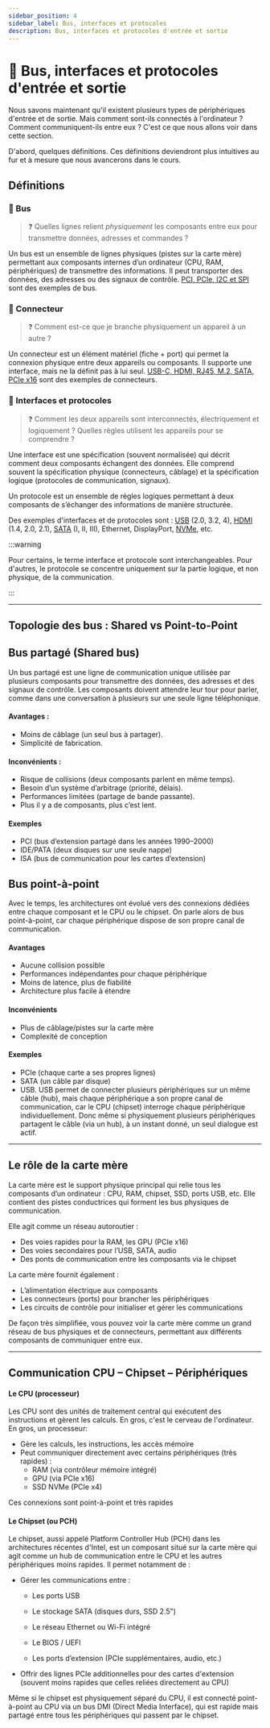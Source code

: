 ```yaml
---
sidebar_position: 4
sidebar_label: Bus, interfaces et protocoles
description: Bus, interfaces et protocoles d'entrée et sortie
---
```


# 🚌 Bus, interfaces et protocoles d'entrée et sortie

Nous savons maintenant qu'il existent plusieurs types de périphériques d'entrée
et de sortie. Mais comment sont-ils connectés à l'ordinateur ? Comment
communiquent-ils entre eux ? C'est ce que nous allons voir dans cette section.

D'abord, quelques définitions. Ces définitions deviendront plus intuitives
au fur et à mesure que nous avancerons dans le cours.

## Définitions

### 🧱 Bus

> ❓ Quelles lignes relient *physiquement* les composants entre eux pour
> transmettre données, adresses et commandes ?

Un bus est un ensemble de lignes physiques (pistes sur la carte mère)
permettant aux composants internes d’un ordinateur (CPU, RAM, périphériques) de
transmettre des informations. Il peut transporter des données, des adresses ou
des signaux de contrôle. [PCI, PCIe, I2C et SPI](./acronymes.mdx) sont des
exemples de bus.

### 🔌 Connecteur

> ❓ Comment est-ce que je branche physiquement un appareil à un autre ?

Un connecteur est un élément matériel (fiche + port) qui permet la connexion
physique entre deux appareils ou composants. Il supporte une interface, mais ne
la définit pas à lui seul. [USB-C, HDMI, RJ45, M.2, SATA, PCIe x16](./acronymes.mdx) sont des
exemples de connecteurs.

### 📡 Interfaces et protocoles

> ❓ Comment les deux appareils sont interconnectés, électriquement et
> logiquement ? Quelles règles utilisent les appareils pour se comprendre ?

Une interface est une spécification (souvent normalisée) qui décrit comment
deux composants échangent des données. Elle comprend souvent la spécification
physique (connecteurs, câblage) et la spécification logique (protocoles de
communication, signaux).

Un protocole est un ensemble de règles logiques permettant à deux composants de
s’échanger des informations de manière structurée.

Des exemples d'interfaces et de protocoles sont : [USB](./acronymes.mdx) (2.0,
3.2, 4), [HDMI](./acronymes.mdx) (1.4, 2.0, 2.1), [SATA](./acronymes.mdx) (I,
II, III), Ethernet, DisplayPort, [NVMe](./acronymes.mdx), etc.

:::warning

Pour certains, le terme interface et protocole sont interchangeables. Pour
d'autres, le protocole se concentre uniquement sur la partie logique, et non
physique, de la communication.

:::

---

## Topologie des bus : Shared vs Point-to-Point

## Bus partagé (Shared bus)

Un bus partagé est une ligne de communication unique utilisée par plusieurs
composants pour transmettre des données, des adresses et des signaux de
contrôle. Les composants doivent attendre leur tour pour parler, comme dans une
conversation à plusieurs sur une seule ligne téléphonique.

#### Avantages :

- Moins de câblage (un seul bus à partager).
- Simplicité de fabrication.

####  Inconvénients :

- Risque de collisions (deux composants parlent en même temps).
- Besoin d’un système d’arbitrage (priorité, délais).
- Performances limitées (partage de bande passante).
- Plus il y a de composants, plus c’est lent.

#### Exemples

- PCI (bus d’extension partagé dans les années 1990–2000)
- IDE/PATA (deux disques sur une seule nappe)
- ISA (bus de communication pour les cartes d’extension)

## Bus point-à-point

Avec le temps, les architectures ont évolué vers des connexions dédiées entre
chaque composant et le CPU ou le chipset. On parle alors de bus point-à-point,
car chaque périphérique dispose de son propre canal de communication.

#### Avantages

- Aucune collision possible
- Performances indépendantes pour chaque périphérique
- Moins de latence, plus de fiabilité
- Architecture plus facile à étendre

#### Inconvénients

- Plus de câblage/pistes sur la carte mère
- Complexité de conception

#### Exemples

- PCIe (chaque carte a ses propres lignes)
- SATA (un câble par disque)
- USB. USB permet de connecter plusieurs périphériques sur un même câble (hub), mais
  chaque périphérique a son propre canal de communication, car le CPU (chipset)
  interroge chaque périphérique individuellement. Donc même si physiquement
  plusieurs périphériques partagent le câble (via un hub), à un instant donné,
  un seul dialogue est actif.

---

## Le rôle de la carte mère

La carte mère est le support physique principal qui relie tous les composants
d’un ordinateur : CPU, RAM, chipset, SSD, ports USB, etc. Elle contient des
pistes conductrices qui forment les bus physiques de communication.

Elle agit comme un réseau autoroutier :

- Des voies rapides pour la RAM, les GPU (PCIe x16)
- Des voies secondaires pour l’USB, SATA, audio
- Des ponts de communication entre les composants via le chipset

La carte mère fournit également :

- L’alimentation électrique aux composants
- Les connecteurs (ports) pour brancher les périphériques
- Les circuits de contrôle pour initialiser et gérer les communications

De façon très simplifiée, vous pouvez voir la carte mère comme un grand réseau
de bus physiques et de connecteurs, permettant aux différents composants de
communiquer entre eux.

---

## Communication CPU – Chipset – Périphériques

#### Le CPU (processeur)

Les CPU sont des unités de traitement central qui exécutent des
instructions et gèrent les calculs. En gros, c'est le cerveau de l'ordinateur. En gros, un processeur:

- Gère les calculs, les instructions, les accès mémoire
- Peut communiquer directement avec certains périphériques (très rapides) :
    - RAM (via contrôleur mémoire intégré)
    - GPU (via PCIe x16)
    - SSD NVMe (PCIe x4)

Ces connexions sont point-à-point et très rapides

#### Le Chipset (ou PCH)

Le chipset, aussi appelé Platform Controller Hub (PCH) dans les architectures
récentes d'Intel, est un composant situé sur la carte mère qui agit comme un
hub de communication entre le CPU et les autres périphériques moins rapides. Il
permet notamment de :

- Gérer les communications entre :

  - Les ports USB

  - Le stockage SATA (disques durs, SSD 2.5")

  - Le réseau Ethernet ou Wi-Fi intégré

  - Le BIOS / UEFI

  - Les ports d’extension (PCIe supplémentaires, audio, etc.)

- Offrir des lignes PCIe additionnelles pour des cartes d'extension (souvent
  moins rapides que celles reliées directement au CPU)

Même si le chipset est physiquement séparé du CPU, il est connecté
point-à-point au CPU via un bus DMI (Direct Media Interface), qui est rapide
mais partagé entre tous les périphériques qui passent par le chipset.
